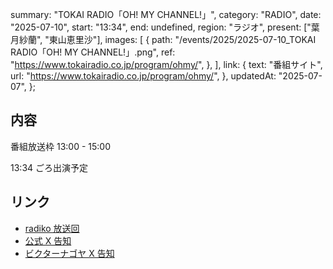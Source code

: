   summary: "TOKAI RADIO「OH! MY CHANNEL!」",
  category: "RADIO",
  date: "2025-07-10",
  start: "13:34",
  end: undefined,
  region: "ラジオ",
  present: ["葉月紗蘭", "東山恵里沙"],
  images: [
    {
      path: "/events/2025/2025-07-10_TOKAI RADIO「OH! MY CHANNEL!」.png",
      ref: "https://www.tokairadio.co.jp/program/ohmy/",
    },
  ],
  link: {
    text: "番組サイト",
    url: "https://www.tokairadio.co.jp/program/ohmy/",
  },
  updatedAt: "2025-07-07",
};

## 内容

番組放送枠 13:00 - 15:00

13:34 ごろ出演予定

## リンク

- [radiko 放送回](https://radiko.jp/share/?sid=TOKAIRADIO&t=20250710130000)
- [公式 X 告知](https://x.com/takanenofficial/status/1942871358289195370)
- [ビクターナゴヤ X 告知](https://x.com/victor_nagoya/status/1941995578285543430)
